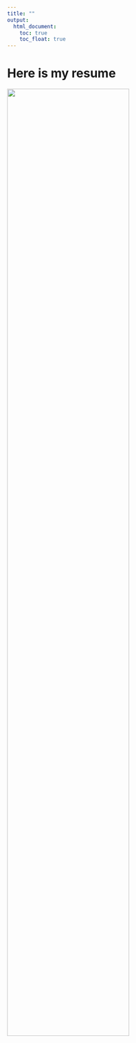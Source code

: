 ```yaml
---
title: ""
output: 
  html_document:
    toc: true
    toc_float: true
---
```


# Here is my resume 

<img src = "Resume.pdf" style ="width:75%">






